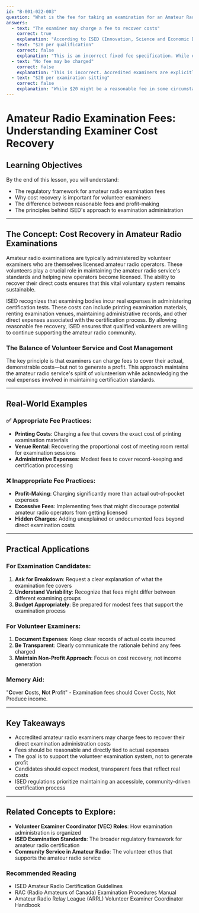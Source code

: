 ```yaml
---
id: "B-001-022-003"
question: "What is the fee for taking an examination for an Amateur Radio Operator Certificate, administered by an accredited examiner?"
answers:
  - text: "The examiner may charge a fee to recover costs"
    correct: true
    explanation: "According to ISED (Innovation, Science and Economic Development Canada) regulations, accredited amateur radio examiners are permitted to charge a reasonable fee that covers their direct costs associated with administering the examination. This allows volunteer examiners to be reimbursed for expenses like printing, venue rental, and administrative overhead without turning a profit."
  - text: "$20 per qualification"
    correct: false
    explanation: "This is an incorrect fixed fee specification. While examiners can charge a fee, there's no standardized $20 rate mandated by ISED. The actual fee can vary based on local costs and examiner circumstances."
  - text: "No fee may be charged"
    correct: false
    explanation: "This is incorrect. Accredited examiners are explicitly allowed to recover their reasonable out-of-pocket costs associated with administering amateur radio examinations. A complete prohibition on fees would discourage volunteer examiners from participating in the certification process."
  - text: "$20 per examination sitting"
    correct: false
    explanation: "While $20 might be a reasonable fee in some circumstances, this is not a universally mandated rate. The regulations allow flexibility for examiners to charge fees that genuinely reflect their actual costs of administering examinations."
---
```


# Amateur Radio Examination Fees: Understanding Examiner Cost Recovery

## Learning Objectives
By the end of this lesson, you will understand:
- The regulatory framework for amateur radio examination fees
- Why cost recovery is important for volunteer examiners
- The difference between reasonable fees and profit-making
- The principles behind ISED's approach to examination administration

---

## The Concept: Cost Recovery in Amateur Radio Examinations

Amateur radio examinations are typically administered by volunteer examiners who are themselves licensed amateur radio operators. These volunteers play a crucial role in maintaining the amateur radio service's standards and helping new operators become licensed. The ability to recover their direct costs ensures that this vital voluntary system remains sustainable.

ISED recognizes that examining bodies incur real expenses in administering certification tests. These costs can include printing examination materials, renting examination venues, maintaining administrative records, and other direct expenses associated with the certification process. By allowing reasonable fee recovery, ISED ensures that qualified volunteers are willing to continue supporting the amateur radio community.

### The Balance of Volunteer Service and Cost Management

The key principle is that examiners can charge fees to cover their actual, demonstrable costs—but not to generate a profit. This approach maintains the amateur radio service's spirit of volunteerism while acknowledging the real expenses involved in maintaining certification standards.

---

## Real-World Examples

### ✅ Appropriate Fee Practices:
- **Printing Costs**: Charging a fee that covers the exact cost of printing examination materials
- **Venue Rental**: Recovering the proportional cost of meeting room rental for examination sessions
- **Administrative Expenses**: Modest fees to cover record-keeping and certification processing

### ❌ Inappropriate Fee Practices:
- **Profit-Making**: Charging significantly more than actual out-of-pocket expenses
- **Excessive Fees**: Implementing fees that might discourage potential amateur radio operators from getting licensed
- **Hidden Charges**: Adding unexplained or undocumented fees beyond direct examination costs

---

## Practical Applications

### For Examination Candidates:
1. **Ask for Breakdown**: Request a clear explanation of what the examination fee covers
2. **Understand Variability**: Recognize that fees might differ between different examining groups
3. **Budget Appropriately**: Be prepared for modest fees that support the examination process

### For Volunteer Examiners:
1. **Document Expenses**: Keep clear records of actual costs incurred
2. **Be Transparent**: Clearly communicate the rationale behind any fees charged
3. **Maintain Non-Profit Approach**: Focus on cost recovery, not income generation

### Memory Aid:
"**C**over **C**osts, **N**ot **P**rofit" - Examination fees should Cover Costs, Not Produce income.

---

## Key Takeaways

- Accredited amateur radio examiners may charge fees to recover their direct examination administration costs
- Fees should be reasonable and directly tied to actual expenses
- The goal is to support the volunteer examination system, not to generate profit
- Candidates should expect modest, transparent fees that reflect real costs
- ISED regulations prioritize maintaining an accessible, community-driven certification process

---

## Related Concepts to Explore:
- **Volunteer Examiner Coordinator (VEC) Roles**: How examination administration is organized
- **ISED Examination Standards**: The broader regulatory framework for amateur radio certification
- **Community Service in Amateur Radio**: The volunteer ethos that supports the amateur radio service

### Recommended Reading
- ISED Amateur Radio Certification Guidelines
- RAC (Radio Amateurs of Canada) Examination Procedures Manual
- Amateur Radio Relay League (ARRL) Volunteer Examiner Coordinator Handbook